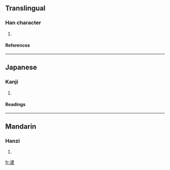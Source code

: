 ==Translingual==
===Han character===
{{Han char|rn=32|rad=土|as=09|sn=12|four=3510<sub>4</sub>|canj=水手土 (EQG)}}
# {{defn|Han}}
====References====
{{Han ref|kx=0234.220|dkj=05292|dj=0472.130|hdz=10467.030|uh=583B|ud=22587|bh=D8B3|bd=55475}}
----
==Japanese==
===Kanji===
{{ja-kanji|grade=|rs=土09}}
# {{defn|Japanese}} 
====Readings====
{{ja-readings|on=[[しん]] (shin)|kun=[[うるおひ]] (uruohi), [[うるおう]] (uruou)}}
----
==Mandarin==
===Hanzi===
{{cmn-hanzi|pin=[[zhēn]] (zhen1)|wg=chen<sup>1</sup>}}
# {{defn|Mandarin}}

[[fr:堻]]